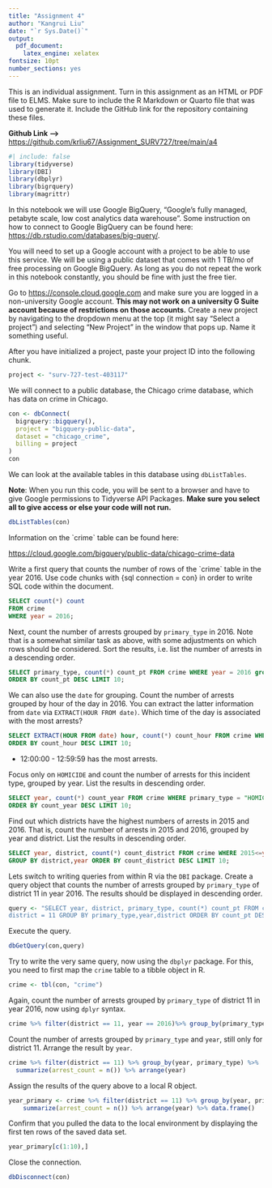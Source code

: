 ```yaml
---
title: "Assignment 4"
author: "Kangrui Liu"
date: "`r Sys.Date()`"
output: 
  pdf_document: 
    latex_engine: xelatex
fontsize: 10pt
number_sections: yes
---
```


This is an individual assignment. Turn in this assignment as an HTML or PDF file to ELMS. Make sure to include the R Markdown or Quarto file that was used to generate it. Include the GitHub link for the repository containing these files.

**Github Link -->** <https://github.com/krliu67/Assignment_SURV727/tree/main/a4>
```r
#| include: false 
library(tidyverse)
library(DBI)
library(dbplyr)
library(bigrquery)
library(magrittr)
```

In this notebook we will use Google BigQuery, "Google's fully managed, petabyte scale, low cost analytics data warehouse". Some instruction on how to connect to Google BigQuery can be found here: <https://db.rstudio.com/databases/big-query/>.

You will need to set up a Google account with a project to be able to use this service. We will be using a public dataset that comes with 1 TB/mo of free processing on Google BigQuery. As long as you do not repeat the work in this notebook constantly, you should be fine with just the free tier.

Go to <https://console.cloud.google.com> and make sure you are logged in a non-university Google account. **This may not work on a university G Suite account because of restrictions on those accounts.** Create a new project by navigating to the dropdown menu at the top (it might say "Select a project") and selecting "New Project" in the window that pops up. Name it something useful.

After you have initialized a project, paste your project ID into the following chunk.

```r
project <- "surv-727-test-403117"
```

We will connect to a public database, the Chicago crime database, which has data on crime in Chicago.
```r
con <- dbConnect(
  bigrquery::bigquery(),
  project = "bigquery-public-data",
  dataset = "chicago_crime",
  billing = project
)
con
```

We can look at the available tables in this database using `dbListTables`.

**Note**: When you run this code, you will be sent to a browser and have to give Google permissions to Tidyverse API Packages. **Make sure you select all to give access or else your code will not run.**
```r
dbListTables(con)
```

Information on the \`crime\` table can be found here:

<https://cloud.google.com/bigquery/public-data/chicago-crime-data>

Write a first query that counts the number of rows of the \`crime\` table in the year 2016. Use code chunks with {sql connection = con} in order to write SQL code within the document.
```sql
SELECT count(*) count
FROM crime
WHERE year = 2016;
```

Next, count the number of arrests grouped by `primary_type` in 2016. Note that is a somewhat similar task as above, with some adjustments on which rows should be considered. Sort the results, i.e. list the number of arrests in a descending order.
```sql
SELECT primary_type, count(*) count_pt FROM crime WHERE year = 2016 group by primary_type 
ORDER BY count_pt DESC LIMIT 10;
```

We can also use the `date` for grouping. Count the number of arrests grouped by hour of the day in 2016. You can extract the latter information from `date` via `EXTRACT(HOUR FROM date)`. Which time of the day is associated with the most arrests?
```sql
SELECT EXTRACT(HOUR FROM date) hour, count(*) count_hour FROM crime WHERE year = 2016 group by hour 
ORDER BY count_hour DESC LIMIT 10;
```
* 12:00:00 - 12:59:59 has the most arrests.

Focus only on `HOMICIDE` and count the number of arrests for this incident type, grouped by year. List the results in descending order.
```sql
SELECT year, count(*) count_year FROM crime WHERE primary_type = "HOMICIDE" GROUP BY year 
ORDER BY count_year DESC LIMIT 10;
```

Find out which districts have the highest numbers of arrests in 2015 and 2016. That is, count the number of arrests in 2015 and 2016, grouped by year and district. List the results in descending order.
```sql
SELECT year, district, count(*) count_district FROM crime WHERE 2015<=year and year <= 2016 
GROUP BY district,year ORDER BY count_district DESC LIMIT 10;
```

Lets switch to writing queries from within R via the `DBI` package. Create a query object that counts the number of arrests grouped by `primary_type` of district 11 in year 2016. The results should be displayed in descending order.
```r
query <- "SELECT year, district, primary_type, count(*) count_pt FROM crime WHERE year = 2016 and 
district = 11 GROUP BY primary_type,year,district ORDER BY count_pt DESC LIMIT 10;"
```
Execute the query.
```r
dbGetQuery(con,query)
```

Try to write the very same query, now using the `dbplyr` package. For this, you need to first map the `crime` table to a tibble object in R.
```r
crime <- tbl(con, "crime")
```

Again, count the number of arrests grouped by `primary_type` of district 11 in year 2016, now using `dplyr` syntax.
```r
crime %>% filter(district == 11, year == 2016)%>% group_by(primary_type) %>% count(primary_type)
```

Count the number of arrests grouped by `primary_type` and `year`, still only for district 11. Arrange the result by `year`.
```r
crime %>% filter(district == 11) %>% group_by(year, primary_type) %>%
  summarize(arrest_count = n()) %>% arrange(year)
```

Assign the results of the query above to a local R object.
```r
year_primary <- crime %>% filter(district == 11) %>% group_by(year, primary_type) %>% 
    summarize(arrest_count = n()) %>% arrange(year) %>% data.frame()
```

Confirm that you pulled the data to the local environment by displaying the first ten rows of the saved data set.
```r
year_primary[c(1:10),]
```

Close the connection.
```r
dbDisconnect(con)
```

